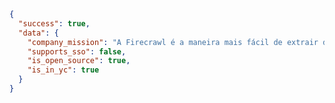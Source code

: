 ```json JSON
{
  "success": true,
  "data": {
    "company_mission": "A Firecrawl é a maneira mais fácil de extrair dados da web. Desenvolvedores a utilizam para converter URLs, com confiabilidade, em markdown pronto para LLM ou em dados estruturados com uma única chamada de API.",
    "supports_sso": false,
    "is_open_source": true,
    "is_in_yc": true
  }
}
```
